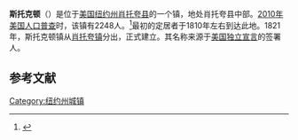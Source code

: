 {{Infobox settlement
|official_name          = 斯托克顿
|settlement_type        = 镇
|nickname               = 
|motto                  = 
<!-- Images -->
|image_skyline          = 
|imagesize              = 
|image_caption          = 
|image_flag             = 
|image_seal             = 
<!-- Maps -->
|pushpin_map            = New York
|pushpin_label          = 斯托克顿
|pushpin_label_position = <!-- the position of the pushpin label: left, right, top, bottom, none -->
|pushpin_map_caption    = 
|pushpin_mapsize        =
|image_map              = 
|mapsize                = 
|map_caption            = 
|image_map1             = 
|mapsize1               = 
|map_caption1           = 
<!-- Location -->
|coordinates_region     = US-NY
|subdivision_type         = [[国家|国家]]
|subdivision_name         = [[美国|美国]]
|subdivision_type1        = [[美国行政区划|州]]
|subdivision_name1        = [[纽约州|纽约州]]
|subdivision_type2        = [[纽约州行政区划|县]]
|subdivision_name2        = [[肖托夸县_(纽约州)|肖托夸县]]
|government_footnotes   = 
|government_type        = 
<!-- Area -->
|unit_pref              =  Imperial
|area_footnotes         = 
|area_magnitude         = 
|area_total_km2         = 123.4
|area_land_km2          = 122.1
|area_water_km2         = 1.3
|area_total_sq_mi       = 
|area_land_sq_mi        = 
|area_water_sq_mi       = 
<!-- Population -->
|population_as_of       = [[2010年美国人口普查|2010]]
|population_footnotes   = 
|population_total       = 2248
|population_density_km2 = 18.4
|population_density_sq_mi = 
<!-- General information -->
|timezone               = [[美国东部时间|EST]]
|utc_offset             = -5
|timezone_DST           = EDT
|utc_offset_DST         = -4
|elevation_footnotes    = 
|elevation_m            = 394
|elevation_ft           = 1293
|latd                   = 42 |latm = 18 |lats = 9 |latNS = N
|longd                  = 79 |longm = 21 |longs = 5 |longEW = W
<!-- Area/postal codes & others -->
|postal_code_type       = [[美国邮政编码|邮政编码]]
|postal_code            = 14784, 14718
|area_code              = [[美国电话区号716|716]]
}}
'''斯托克顿'''（{{lang-en|Stockton}}）是位于[[美国|美国]][[纽约州|纽约州]][[肖托夸县_(纽约州)|肖托夸县]]的一个镇，地处肖托夸县中部。[[2010年美国人口普查|2010年美国人口普查]]时，该镇有2248人。<ref name>{{cite web|url=http://factfinder2.census.gov|publisher=[[United_States_Census_Bureau|United States Census Bureau]]|title=American FactFinder|access-date=2021-12-20|archive-date=2013-09-11|archive-url=https://web.archive.org/web/20130911234518/http://factfinder2.census.gov/|dead-url=no}}</ref>最初的定居者于1810年左右到达此地。1821年，斯托克顿镇从[[肖托夸_(纽约州)|肖托夸镇]]分出，正式建立。其名称来源于[[美国独立宣言|美国独立宣言]]的签署人{{le|理查德·斯托克顿|Richard Stockton (Continental Congressman)}}。

== 参考文献 ==
{{reflist}}

{{NY-stub}}
[[Category:纽约州城镇|Category:纽约州城镇]]